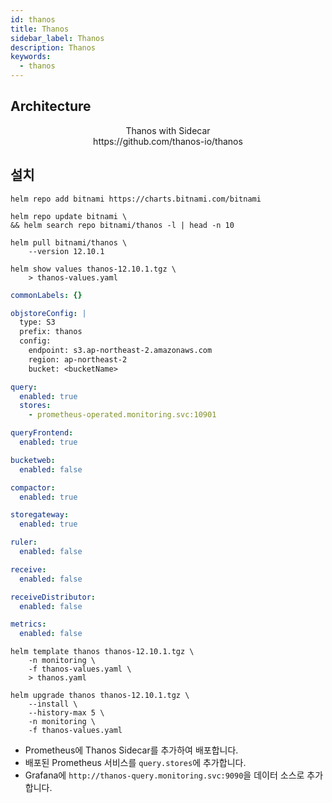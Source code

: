 ```yaml
---
id: thanos
title: Thanos
sidebar_label: Thanos
description: Thanos
keywords:
  - thanos
---
```



## Architecture

<center>
	<Image
		img={require("@site/static/img/mlops/monitoring/prometheus/thanos-with-sidecar.png")}
		width={750}
	/>
</center>
<center>Thanos with Sidecar</center>
<center>https://github.com/thanos-io/thanos</center>

## 설치

```shell
helm repo add bitnami https://charts.bitnami.com/bitnami
```

```shell
helm repo update bitnami \
&& helm search repo bitnami/thanos -l | head -n 10
```

```shell
helm pull bitnami/thanos \
    --version 12.10.1
```

```shell
helm show values thanos-12.10.1.tgz \
    > thanos-values.yaml
```

```yaml title="thanos-values.yaml"
commonLabels: {}

objstoreConfig: |
  type: S3
  prefix: thanos
  config:
    endpoint: s3.ap-northeast-2.amazonaws.com
    region: ap-northeast-2
    bucket: <bucketName>

query:
  enabled: true
  stores:
    - prometheus-operated.monitoring.svc:10901

queryFrontend:
  enabled: true

bucketweb:
  enabled: false

compactor:
  enabled: true

storegateway:
  enabled: true

ruler:
  enabled: false

receive:
  enabled: false

receiveDistributor:
  enabled: false

metrics:
  enabled: false
```

```shell
helm template thanos thanos-12.10.1.tgz \
    -n monitoring \
    -f thanos-values.yaml \
    > thanos.yaml
```

```shell
helm upgrade thanos thanos-12.10.1.tgz \
    --install \
    --history-max 5 \
    -n monitoring \
    -f thanos-values.yaml
```

- Prometheus에 Thanos Sidecar를 추가하여 배포합니다.
- 배포된 Prometheus 서비스를 `query.stores`에 추가합니다.
- Grafana에 `http://thanos-query.monitoring.svc:9090`을 데이터 소스로 추가합니다.
